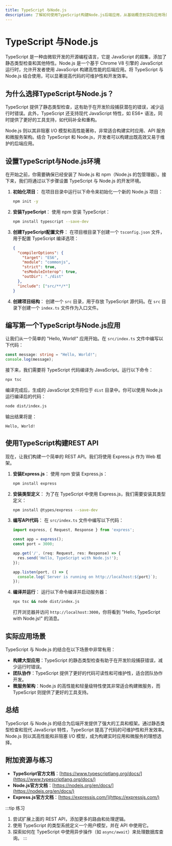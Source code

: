 ```yaml
---
title: TypeScript 与Node.js
description: 了解如何使用TypeScript构建Node.js后端应用，从基础概念到实际应用场景的全面指南。
---
```


# TypeScript 与Node.js

TypeScript 是一种由微软开发的开源编程语言，它是 JavaScript 的超集，添加了静态类型检查和其他特性。Node.js 是一个基于 Chrome V8 引擎的 JavaScript 运行时，允许开发者使用 JavaScript 构建高性能的后端应用。将 TypeScript 与 Node.js 结合使用，可以显著提高代码的可维护性和开发效率。

## 为什么选择TypeScript与Node.js？

TypeScript 提供了静态类型检查，这有助于在开发阶段捕获潜在的错误，减少运行时错误。此外，TypeScript 还支持现代 JavaScript 特性，如 ES6+ 语法，同时提供了更好的工具支持，如代码补全和重构。

Node.js 则以其非阻塞 I/O 模型和高性能著称，非常适合构建实时应用、API 服务和微服务架构。结合 TypeScript 和 Node.js，开发者可以构建出既高效又易于维护的后端应用。

## 设置TypeScript与Node.js环境

在开始之前，你需要确保已经安装了 Node.js 和 npm（Node.js 的包管理器）。接下来，我们将通过以下步骤设置 TypeScript 与 Node.js 的开发环境。

1. **初始化项目**：
   在项目目录中运行以下命令来初始化一个新的 Node.js 项目：
   ```bash
   npm init -y
   ```

2. **安装TypeScript**：
   使用 npm 安装 TypeScript：
   ```bash
   npm install typescript --save-dev
   ```

3. **创建TypeScript配置文件**：
   在项目根目录下创建一个 `tsconfig.json` 文件，用于配置 TypeScript 编译选项：
   ```json
   {
     "compilerOptions": {
       "target": "ES6",
       "module": "commonjs",
       "strict": true,
       "esModuleInterop": true,
       "outDir": "./dist"
     },
     "include": ["src/**/*"]
   }
   ```

4. **创建项目结构**：
   创建一个 `src` 目录，用于存放 TypeScript 源代码。在 `src` 目录下创建一个 `index.ts` 文件作为入口文件。

## 编写第一个TypeScript与Node.js应用

让我们从一个简单的 "Hello, World!" 应用开始。在 `src/index.ts` 文件中编写以下代码：

```typescript
const message: string = "Hello, World!";
console.log(message);
```

接下来，我们需要将 TypeScript 代码编译为 JavaScript。运行以下命令：

```bash
npx tsc
```

编译完成后，生成的 JavaScript 文件将位于 `dist` 目录中。你可以使用 Node.js 运行编译后的代码：

```bash
node dist/index.js
```

输出结果将是：
```
Hello, World!
```

## 使用TypeScript构建REST API

现在，让我们构建一个简单的 REST API。我们将使用 Express.js 作为 Web 框架。

1. **安装Express.js**：
   使用 npm 安装 Express.js：
   ```bash
   npm install express
   ```

2. **安装类型定义**：
   为了在 TypeScript 中使用 Express.js，我们需要安装其类型定义：
   ```bash
   npm install @types/express --save-dev
   ```

3. **编写API代码**：
   在 `src/index.ts` 文件中编写以下代码：

   ```typescript
   import express, { Request, Response } from 'express';

   const app = express();
   const port = 3000;

   app.get('/', (req: Request, res: Response) => {
     res.send('Hello, TypeScript with Node.js!');
   });

   app.listen(port, () => {
     console.log(`Server is running on http://localhost:${port}`);
   });
   ```

4. **编译并运行**：
   运行以下命令编译并启动服务器：
   ```bash
   npx tsc && node dist/index.js
   ```

   打开浏览器并访问 `http://localhost:3000`，你将看到 "Hello, TypeScript with Node.js!" 的消息。

## 实际应用场景

TypeScript 与 Node.js 的结合在以下场景中非常有用：

- **构建大型应用**：TypeScript 的静态类型检查有助于在开发阶段捕获错误，减少运行时错误。
- **团队协作**：TypeScript 提供了更好的代码可读性和可维护性，适合团队协作开发。
- **微服务架构**：Node.js 的高性能和轻量级特性使其非常适合构建微服务，而 TypeScript 则提供了更好的工具支持。

## 总结

TypeScript 与 Node.js 的结合为后端开发提供了强大的工具和框架。通过静态类型检查和现代 JavaScript 特性，TypeScript 提高了代码的可维护性和开发效率。Node.js 则以其高性能和非阻塞 I/O 模型，成为构建实时应用和微服务的理想选择。

## 附加资源与练习

- **TypeScript官方文档**：[https://www.typescriptlang.org/docs/](https://www.typescriptlang.org/docs/)
- **Node.js官方文档**：[https://nodejs.org/en/docs/](https://nodejs.org/en/docs/)
- **Express.js官方文档**：[https://expressjs.com/](https://expressjs.com/)

:::tip 练习
1. 尝试扩展上面的 REST API，添加更多的路由和处理逻辑。
2. 使用 TypeScript 的类型系统定义一个用户模型，并在 API 中使用它。
3. 探索如何在 TypeScript 中使用异步操作（如 `async/await`）来处理数据库查询。
:::